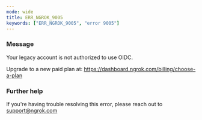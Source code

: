 ```yaml
---
mode: wide
title: ERR_NGROK_9005
keywords: ["ERR_NGROK_9005", "error 9005"]
---
```


### Message

Your legacy account is not authorized to use OIDC.

Upgrade to a new paid plan at: https://dashboard.ngrok.com/billing/choose-a-plan

### Further help

If you're having trouble resolving this error, please reach out to [support@ngrok.com](mailto:support@ngrok.com?subject=Help%20with%20ERR_NGROK_9005)
